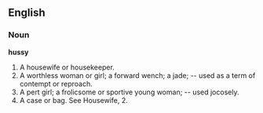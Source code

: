 ==English==

===Noun===

'''hussy'''

#A housewife or housekeeper.
#A worthless woman or girl; a forward wench; a jade; -- used as a term of contempt or reproach.
#A pert girl; a frolicsome or sportive young woman; -- used jocosely.
#A case or bag. See Housewife, 2.